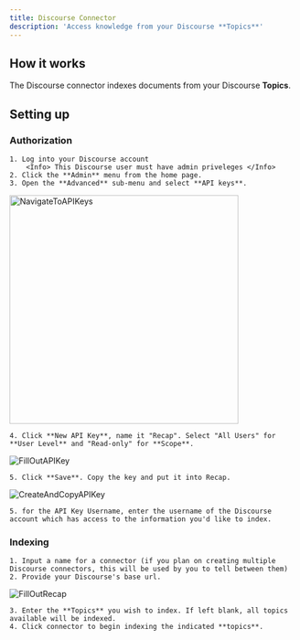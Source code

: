 ```yaml
---
title: Discourse Connector
description: 'Access knowledge from your Discourse **Topics**'
---
```


## How it works
The Discourse connector indexes documents from your Discourse **Topics**. 

## Setting up
### Authorization
    1. Log into your Discourse account
        <Info> This Discourse user must have admin priveleges </Info>
    2. Click the **Admin** menu from the home page.
    3. Open the **Advanced** sub-menu and select **API keys**.

<img src="/images/connectors/discourse/discourse_1.gif" width="400" height="auto" alt="NavigateToAPIKeys" title="NavigateToAPIKeys" />

    4. Click **New API Key**, name it "Recap". Select "All Users" for **User Level** and "Read-only" for **Scope**.

![FillOutAPIKey](/images/connectors/discourse/discourse_2.gif)

    5. Click **Save**. Copy the key and put it into Recap.

![CreateAndCopyAPIKey](/images/connectors/discourse/discourse_3.gif)

    5. for the API Key Username, enter the username of the Discourse account which has access to the information you'd like to index.

### Indexing
    1. Input a name for a connector (if you plan on creating multiple Discourse connectors, this will be used by you to tell between them)
    2. Provide your Discourse's base url.

![FillOutRecap](/images/connectors/discourse/discourse_4.gif)

    3. Enter the **Topics** you wish to index. If left blank, all topics available will be indexed.
    4. Click connector to begin indexing the indicated **topics**.


